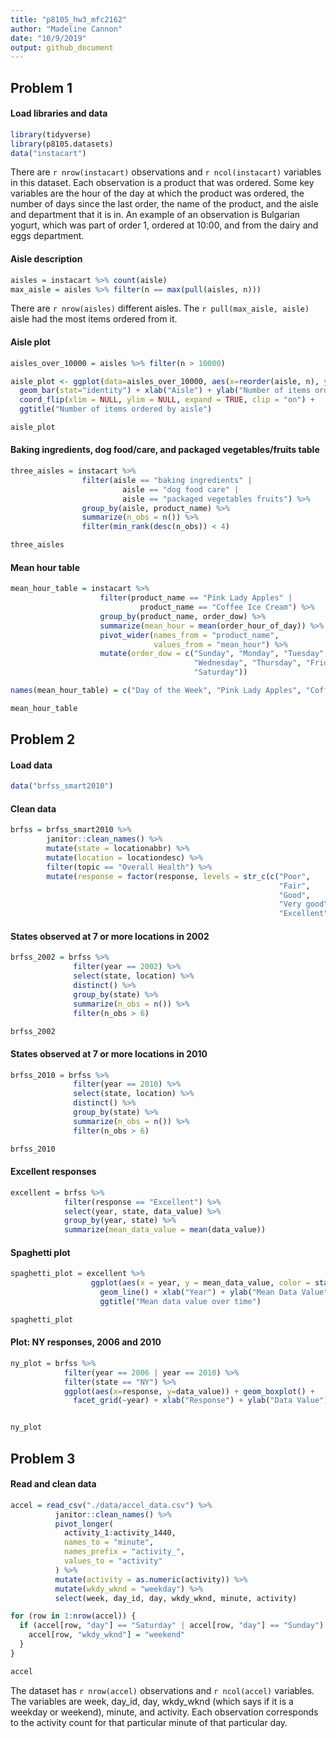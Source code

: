 ```yaml
---
title: "p8105_hw3_mfc2162"
author: "Madeline Cannon"
date: "10/9/2019"
output: github_document
---
```


## Problem 1

#### Load libraries and data

```r

library(tidyverse)
library(p8105.datasets)
data("instacart")

```

There are `r nrow(instacart)` observations and `r ncol(instacart)` variables in this dataset. Each observation is a product that was ordered. Some key variables are the hour of the day at which the product was ordered, the number of days since the last order, the name of the product, and the aisle and department that it is in. An example of an observation is Bulgarian yogurt, which was part of order 1, ordered at 10:00, and from the dairy and eggs department.


#### Aisle description

```r

aisles = instacart %>% count(aisle)
max_aisle = aisles %>% filter(n == max(pull(aisles, n)))

```

There are `r nrow(aisles)` different aisles. The `r pull(max_aisle, aisle)` aisle had the most items ordered from it.


#### Aisle plot

```r

aisles_over_10000 = aisles %>% filter(n > 10000)

aisle_plot <- ggplot(data=aisles_over_10000, aes(x=reorder(aisle, n), y=n)) +
  geom_bar(stat="identity") + xlab("Aisle") + ylab("Number of items ordered") +
  coord_flip(xlim = NULL, ylim = NULL, expand = TRUE, clip = "on") +
  ggtitle("Number of items ordered by aisle")

aisle_plot

```


#### Baking ingredients, dog food/care, and packaged vegetables/fruits table

```r

three_aisles = instacart %>%
                filter(aisle == "baking ingredients" |
                         aisle == "dog food care" |
                         aisle == "packaged vegetables fruits") %>%
                group_by(aisle, product_name) %>%
                summarize(n_obs = n()) %>%
                filter(min_rank(desc(n_obs)) < 4)

three_aisles

```


#### Mean hour table

```r

mean_hour_table = instacart %>%
                    filter(product_name == "Pink Lady Apples" |
                             product_name == "Coffee Ice Cream") %>%
                    group_by(product_name, order_dow) %>%
                    summarize(mean_hour = mean(order_hour_of_day)) %>%
                    pivot_wider(names_from = "product_name",
                                values_from = "mean_hour") %>%
                    mutate(order_dow = c("Sunday", "Monday", "Tuesday",
                                         "Wednesday", "Thursday", "Friday",
                                         "Saturday"))

names(mean_hour_table) = c("Day of the Week", "Pink Lady Apples", "Coffee Ice Cream")

mean_hour_table

```

## Problem 2

#### Load data

```r

data("brfss_smart2010")

```


#### Clean data

```r

brfss = brfss_smart2010 %>%
        janitor::clean_names() %>%
        mutate(state = locationabbr) %>%
        mutate(location = locationdesc) %>%
        filter(topic == "Overall Health") %>%
        mutate(response = factor(response, levels = str_c(c("Poor",
                                                            "Fair",
                                                            "Good",
                                                            "Very good",
                                                            "Excellent"))))

```


#### States observed at 7 or more locations in 2002

```r

brfss_2002 = brfss %>%
              filter(year == 2002) %>%
              select(state, location) %>%
              distinct() %>%
              group_by(state) %>%
              summarize(n_obs = n()) %>%
              filter(n_obs > 6)

brfss_2002

```


#### States observed at 7 or more locations in 2010

```r

brfss_2010 = brfss %>%
              filter(year == 2010) %>%
              select(state, location) %>%
              distinct() %>%
              group_by(state) %>%
              summarize(n_obs = n()) %>%
              filter(n_obs > 6)

brfss_2010

```


#### Excellent responses

```r

excellent = brfss %>%
            filter(response == "Excellent") %>%
            select(year, state, data_value) %>%
            group_by(year, state) %>%
            summarize(mean_data_value = mean(data_value))

```


#### Spaghetti plot

```r

spaghetti_plot = excellent %>%
                  ggplot(aes(x = year, y = mean_data_value, color = state)) +
                    geom_line() + xlab("Year") + ylab("Mean Data Value") +
                    ggtitle("Mean data value over time")

spaghetti_plot

```


#### Plot: NY responses, 2006 and 2010

```r

ny_plot = brfss %>%
            filter(year == 2006 | year == 2010) %>%
            filter(state == "NY") %>%
            ggplot(aes(x=response, y=data_value)) + geom_boxplot() +
              facet_grid(~year) + xlab("Response") + ylab("Data Value")


ny_plot

```


## Problem 3

#### Read and clean data

```r

accel = read_csv("./data/accel_data.csv") %>%
          janitor::clean_names() %>%
          pivot_longer(
            activity_1:activity_1440,
            names_to = "minute",
            names_prefix = "activity_",
            values_to = "activity"
          ) %>%
          mutate(activity = as.numeric(activity)) %>%
          mutate(wkdy_wknd = "weekday") %>%
          select(week, day_id, day, wkdy_wknd, minute, activity)

for (row in 1:nrow(accel)) {
  if (accel[row, "day"] == "Saturday" | accel[row, "day"] == "Sunday") {
    accel[row, "wkdy_wknd"] = "weekend"
  }
}

accel

```

The dataset has `r nrow(accel)` observations and `r ncol(accel)` variables. The variables are week, day_id, day, wkdy_wknd (which says if it is a weekday or weekend), minute, and activity. Each observation corresponds to the activity count for that particular minute of that particular day.